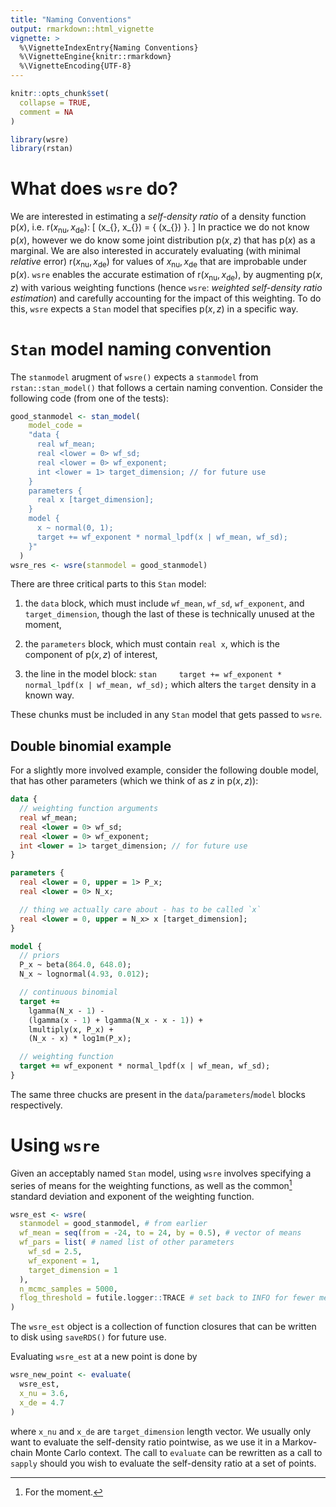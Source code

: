 ```yaml
---
title: "Naming Conventions"
output: rmarkdown::html_vignette
vignette: >
  %\VignetteIndexEntry{Naming Conventions}
  %\VignetteEngine{knitr::rmarkdown}
  %\VignetteEncoding{UTF-8}
---
```


```r
knitr::opts_chunk$set(
  collapse = TRUE,
  comment = NA
)
```

```r
library(wsre)
library(rstan)
```

# What does `wsre` do?

We are interested in estimating a _self-density ratio_ of a density function $\text{p}(x)$, i.e.&nbsp;$\text{r}(x_{\text{nu}}, x_{\text{de}})$:
\[
  \text{r}(x_{\text{nu}}, x_{\text{de}})
  =
  \frac {
    \text{p}(x_{\text{nu}})
  } {
    \text{p}(x_{\text{de}})
  }.
\]
In practice we do not know $\text{p}(x)$, however we do know some joint distribution $\text{p}(x, z)$ that has $\text{p}(x)$ as a marginal.
We are also interested in accurately evaluating (with minimal _relative_ error) $\text{r}(x_{\text{nu}}, x_{\text{de}})$ for values of $x_{\text{nu}}, x_{\text{de}}$ that are improbable under $\text{p}(x)$. 
`wsre` enables the accurate estimation of $\text{r}(x_{\text{nu}}, x_{\text{de}})$, by augmenting $\text{p}(x, z)$ with various weighting functions (hence `wsre`: _weighted self-density ratio estimation_) and carefully accounting for the impact of this weighting. 
To do this, `wsre` expects a `Stan` model that specifies $\text{p}(x, z)$ in a specific way.

# `Stan` model naming convention

The `stanmodel` arugment of `wsre()` expects a `stanmodel` from `rstan::stan_model()` that follows a certain naming convention.
Consider the following code (from one of the tests):
```r
good_stanmodel <- stan_model(
    model_code = 
    "data {
      real wf_mean;
      real <lower = 0> wf_sd;
      real <lower = 0> wf_exponent;
      int <lower = 1> target_dimension; // for future use
    }
    parameters {
      real x [target_dimension];
    }
    model {
      x ~ normal(0, 1);
      target += wf_exponent * normal_lpdf(x | wf_mean, wf_sd);
    }"
  )
wsre_res <- wsre(stanmodel = good_stanmodel)
```
There are three critical parts to this `Stan` model:

1. the `data` block, which must include `wf_mean`, `wf_sd`, `wf_exponent`, and `target_dimension`, though the last of these is technically unused at the moment,

1. the `parameters` block, which must contain `real x`, which is the component of $\text{p}(x, z)$ of interest,

1. the line in the model block: 
    ```stan
    target += wf_exponent * normal_lpdf(x | wf_mean, wf_sd);
    ```
    which alters the `target` density in a known way.

These chunks must be included in any `Stan` model that gets passed to `wsre`.

## Double binomial example

For a slightly more involved example, consider the following double model, that has other parameters (which we think of as $z$ in $\text{p}(x, z)$):
```stan
data {
  // weighting function arguments
  real wf_mean;
  real <lower = 0> wf_sd;
  real <lower = 0> wf_exponent;
  int <lower = 1> target_dimension; // for future use
}

parameters {
  real <lower = 0, upper = 1> P_x;
  real <lower = 0> N_x;

  // thing we actually care about - has to be called `x`
  real <lower = 0, upper = N_x> x [target_dimension];
}

model {
  // priors
  P_x ~ beta(864.0, 648.0);
  N_x ~ lognormal(4.93, 0.012);

  // continuous binomial
  target += 
    lgamma(N_x - 1) - 
    (lgamma(x - 1) + lgamma(N_x - x - 1)) + 
    lmultiply(x, P_x) + 
    (N_x - x) * log1m(P_x); 

  // weighting function 
  target += wf_exponent * normal_lpdf(x | wf_mean, wf_sd);
}
```
The same three chucks are present in the `data`/`parameters`/`model` blocks respectively.

# Using `wsre`

Given an acceptably named `Stan` model, using `wsre` involves specifying a series
of means for the weighting functions, as well as the common[^common] standard deviation and exponent of the weighting function.
```r
wsre_est <- wsre(
  stanmodel = good_stanmodel, # from earlier
  wf_mean = seq(from = -24, to = 24, by = 0.5), # vector of means
  wf_pars = list( # named list of other parameters
    wf_sd = 2.5,
    wf_exponent = 1,
    target_dimension = 1
  ),
  n_mcmc_samples = 5000,
  flog_threshold = futile.logger::TRACE # set back to INFO for fewer messages
)
```

The `wsre_est` object is a collection of function closures that can be written to disk using `saveRDS()` for future use.

Evaluating `wsre_est` at a new point is done by
```r
wsre_new_point <- evaluate(
  wsre_est,
  x_nu = 3.6,
  x_de = 4.7
)
```
where `x_nu` and `x_de` are `target_dimension` length vector. 
We usually only want to evaluate the self-density ratio pointwise, as we use it in a Markov-chain Monte Carlo context.
The call to `evaluate` can be rewritten as a call to `sapply` should you wish to evaluate the self-density ratio at a set of points.

[^common]: For the moment.

